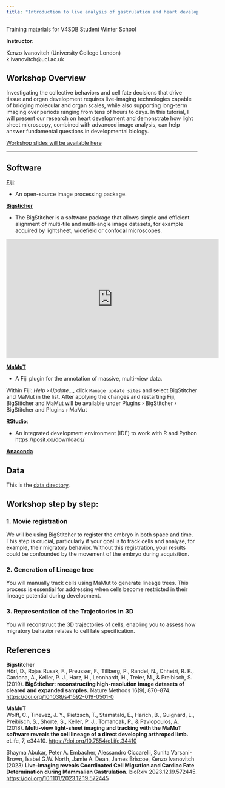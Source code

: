 ```yaml
---
title: "Introduction to live analysis of gastrulation and heart development in mouse"
---
```


Training materials for V4SDB Student Winter School

**Instructor:**

Kenzo Ivanovitch (University College London)  
k.ivanovitch@ucl.ac.uk  

## Workshop Overview

Investigating the collective behaviors and cell fate decisions that drive tissue and organ development requires live-imaging technologies capable of bridging molecular and organ scales, while also supporting long-term imaging over periods ranging from tens of hours to days. In this tutorial, I will present our research on heart development and demonstrate how light sheet microscopy, combined with advanced image analysis, can help answer fundamental questions in developmental biology.


[Workshop slides will be available here](https://liveuclac-my.sharepoint.com/:p:/r/personal/ucklkdi_ucl_ac_uk/_layouts/15/Doc.aspx?sourcedoc=%7B88CC307C-FE65-40B7-82B6-AD93690F52A1%7D&file=V4SDB_talk.pptx&action=edit&mobileredirect=true)

---

## Software
[**Fiji**](https://imagej.net/software/fiji/downloads): <br>

-  An open-source image processing package. 

[**Bigsticher**](https://imagej.net/plugins/bigstitcher/ )

-	The BigStitcher is a software package that allows simple and efficient alignment of multi-tile and multi-angle image datasets, for example acquired by lightsheet, widefield or confocal microscopes.

```{=html}
<iframe width="560" height="315" src="https://www.youtube.com/embed/videoseries?si=WuB7Yzop-m9jDb7O&amp;list=PLNZz8lLDpAeVOeAmQWMrKGOeB3vv28yJE" title="YouTube video player" frameborder="0" allow="accelerometer; autoplay; clipboard-write; encrypted-media; gyroscope; picture-in-picture; web-share" referrerpolicy="strict-origin-when-cross-origin" allowfullscreen></iframe>
```


[**MaMuT**](https://imagej.net/plugins/mamut/getting-started)

- A Fiji plugin for the annotation of massive, multi-view data.

::: {.callout-tip}
Within Fiji: *Help › Update…,* click `Manage update sites` and select BigStitcher and MaMut in the list. After applying the changes and restarting Fiji, BigStitcher and MaMut will be available under Plugins › BigStitcher › BigStitcher and Plugins › MaMut
:::

[**RStudio**](https://posit.co/downloads/): 

-  An integrated development environment (IDE) to work with R and Python
https://posit.co/downloads/

[**Anaconda**](https://www.anaconda.com/download) 

## Data

This is the [data directory](https://liveuclac-my.sharepoint.com/personal/ucklkdi_ucl_ac_uk/_layouts/15/onedrive.aspx?id=%2Fpersonal%2Fucklkdi%5Fucl%5Fac%5Fuk%2FDocuments%2FTeaching%2FTeaching%20Hungary%2FV4SDB%5FV2&ga=1).

## Workshop step by step:
 
### 1.	Movie registration

We will be using BigStitcher to register the embryo in both space and time. This step is crucial, particularly if your goal is to track cells and analyse, for example, their migratory behavior. Without this registration, your results could be confounded by the movement of the embryo during acquisition.

### 2.	Generation of Lineage tree

You will manually track cells using MaMut to generate lineage trees. This process is essential for addressing when cells become restricted in their lineage potential during development.

### 3.	Representation of the Trajectories in 3D
You will reconstruct the 3D trajectories of cells, enabling you to assess how migratory behavior relates to cell fate specification.


## References
**Bigstitcher**<br>
Hörl, D., Rojas Rusak, F., Preusser, F., Tillberg, P., Randel, N., Chhetri, R. K., Cardona, A., Keller, P. J., Harz, H., Leonhardt, H., Treier, M., & Preibisch, S. (2019). **BigStitcher: reconstructing high-resolution image datasets of cleared and expanded samples.** Nature Methods 16(9), 870–874. [https://doi.org/10.1038/s41592-019-0501-0](https://doi.org/10.1038/s41592-019-0501-0)

**MaMuT**<br>
Wolff, C., Tinevez, J. Y., Pietzsch, T., Stamataki, E., Harich, B., Guignard, L., Preibisch, S., Shorte, S., Keller, P. J., Tomancak, P., & Pavlopoulos, A. (2018). **Multi-view light-sheet imaging and tracking with the MaMuT software reveals the cell lineage of a direct developing arthropod limb.** eLife, 7, e34410. [https://doi.org/10.7554/eLife.34410](https://doi.org/10.7554/eLife.34410)

Shayma Abukar, Peter A. Embacher, Alessandro Ciccarelli, Sunita Varsani-Brown, Isabel G.W. North, Jamie A. Dean, James Briscoe, Kenzo Ivanovitch (2023) **Live-imaging reveals Coordinated Cell Migration and Cardiac Fate Determination during Mammalian Gastrulation.** bioRxiv 2023.12.19.572445. [https://doi.org/10.1101/2023.12.19.572445](https://doi.org/10.1101/2023.12.19.572445)

